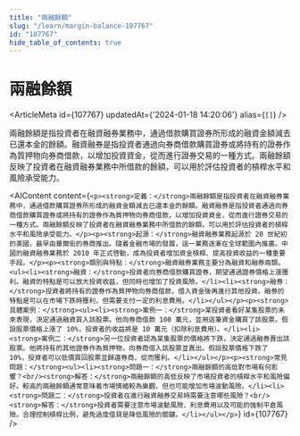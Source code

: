 ```yaml
---
title: "兩融餘額"
slug: "/learn/margin-balance-107767"
id: "107767"
hide_table_of_contents: true
---
```



# 兩融餘額

<ArticleMeta id={107767} updatedAt={'2024-01-18 14:20:06'} alias={`[]`} />
<div className='border-solid border-b border-t-0 my-4 border-[var(--ifm-color-gray-300)]' />

兩融餘額是指投資者在融資融券業務中，通過借款購買證券所形成的融資金額減去已還本金的餘額。融資融券是指投資者通過向券商借款購買證券或將持有的證券作為質押物向券商借款，以增加投資資金，從而進行證券交易的一種方式。兩融餘額反映了投資者在融資融券業務中所借款的餘額，可以用於評估投資者的槓桿水平和風險承受能力。

<AIContent content={`<p><strong>定義：</strong>兩融餘額是指投資者在融資融券業務中，通過借款購買證券所形成的融資金額減去已還本金的餘額。融資融券是指投資者通過向券商借款購買證券或將持有的證券作為質押物向券商借款，以增加投資資金，從而進行證券交易的一種方式。兩融餘額反映了投資者在融資融券業務中所借款的餘額，可以用於評估投資者的槓桿水平和風險承受能力。</p><p><strong>起源：</strong>融資融券業務起源於 20 世紀初的美國，最早由華爾街的券商推出。隨着金融市場的發展，這一業務逐漸在全球範圍內推廣。中國的融資融券業務於 2010 年正式啓動，成為投資者增加資金槓桿、提高投資收益的一種重要手段。</p><p><strong>類別與特點：</strong>融資融券業務主要分為融資和融券兩類。<ul><li><strong>融資：</strong>投資者向券商借款購買證券，期望通過證券價格上漲獲利。融資的特點是可以放大投資收益，但同時也增加了投資風險。</li><li><strong>融券：</strong>投資者將持有的證券作為質押物向券商借款，借入資金後再進行其他投資。融券的特點是可以在市場下跌時獲利，但需要支付一定的利息費用。</li></ul></p><p><strong>具體案例：</strong><ul><li><strong>案例一：</strong>某投資者看好某隻股票的未來表現，決定通過融資買入該股票。他向券商借款 100 萬元，並用這筆資金購買了該股票。假設股票價格上漲了 10%，投資者的收益將是 10 萬元（扣除利息費用）。</li><li><strong>案例二：</strong>另一位投資者認為某隻股票的價格將下跌，決定通過融券賣出該股票。他將持有的其他證券作為質押物，向券商借入該股票並賣出。假設股票價格下跌了 10%，投資者可以低價買回股票並歸還券商，從而獲利。</li></ul></p><p><strong>常見問題：</strong><ul><li><strong>問題一：</strong>兩融餘額的高低對市場有何影響？<br/><strong>解答：</strong>兩融餘額的高低反映了市場投資者的槓桿水平和風險偏好。較高的兩融餘額通常意味着市場情緒較為樂觀，但也可能增加市場波動風險。</li><li><strong>問題二：</strong>投資者在進行融資融券交易時需要注意哪些風險？<br/><strong>解答：</strong>投資者需要注意市場波動風險、利息費用以及可能的強制平倉風險。合理控制槓桿比例，避免過度借貸是降低風險的關鍵。</li></ul></p>`} id={107767} />
